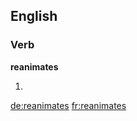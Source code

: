 ==English==

===Verb===
'''reanimates'''

# {{third-person singular of|reanimate}}

[[de:reanimates]]
[[fr:reanimates]]